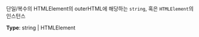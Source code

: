 
단일/복수의 HTMLElement의 outerHTML에 해당하는 `string`, 혹은 `HTMLElement`의 인스턴스

**Type**: string \| HTMLElement
